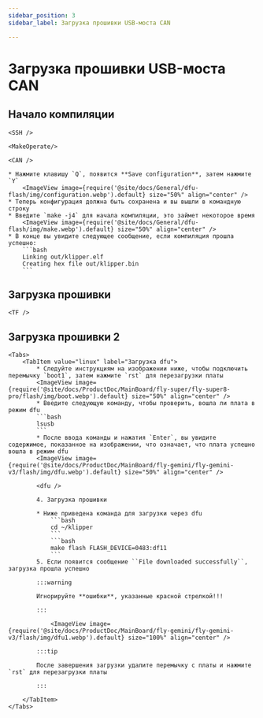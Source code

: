 ```yaml
---
sidebar_position: 3
sidebar_label: Загрузка прошивки USB-моста CAN

---
```




# Загрузка прошивки USB-моста CAN

## Начало компиляции

    <SSH />

    <MakeOperate/>

    <CAN />

    * Нажмите клавишу `Q`, появится **Save configuration**, затем нажмите `Y`
        <ImageView image={require('@site/docs/General/dfu-flash/img/configuration.webp').default} size="50%" align="center" />
    * Теперь конфигурация должна быть сохранена и вы вышли в командную строку
    * Введите `make -j4` для начала компиляции, это займет некоторое время
        <ImageView image={require('@site/docs/General/dfu-flash/img/make.webp').default} size="50%" align="center" />
    * В конце вы увидите следующее сообщение, если компиляция прошла успешно:
        ```bash
        Linking out/klipper.elf
        Creating hex file out/klipper.bin
        ```

## Загрузка прошивки

    <TF />

## Загрузка прошивки 2
    <Tabs>
        <TabItem value="linux" label="Загрузка dfu">
            * Следуйте инструкциям на изображении ниже, чтобы подключить перемычку `boot1`, затем нажмите `rst` для перезагрузки платы
            <ImageView image={require('@site/docs/ProductDoc/MainBoard/fly-super/fly-super8-pro/flash/img/boot.webp').default} size="50%" align="center" />
            * Введите следующую команду, чтобы проверить, вошла ли плата в режим dfu
            ```bash
            lsusb
            ```
            * После ввода команды и нажатия `Enter`, вы увидите содержимое, показанное на изображении, что означает, что плата успешно вошла в режим dfu
            <ImageView image={require('@site/docs/ProductDoc/MainBoard/fly-gemini/fly-gemini-v3/flash/img/dfu.webp').default} size="50%" align="center" />
           
            <dfu />

            4. Загрузка прошивки

            * Ниже приведена команда для загрузки через dfu
                ```bash
                cd ~/klipper
                ```
                ```bash
                make flash FLASH_DEVICE=0483:df11
                ```
            5. Если появится сообщение ``File downloaded successfully``, загрузка прошла успешно

            :::warning

            Игнорируйте **ошибки**, указанные красной стрелкой!!!

            :::

                <ImageView image={require('@site/docs/ProductDoc/MainBoard/fly-gemini/fly-gemini-v3/flash/img/dfu1.webp').default} size="100%" align="center" />

            :::tip

            После завершения загрузки удалите перемычку с платы и нажмите `rst` для перезагрузки платы

            :::

        </TabItem>
    </Tabs>